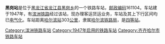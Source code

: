 {{noteTA
|1=zh-cn:始发车次; zh-hk:列車班次;
|2=zh-cn:车次; zh-hk:班次;
}}
{{Infobox China railway station 
|车站名称 = 黑岗站
|车站名称拼音 = 
|车站地址 = [[黑龙江省|黑龙江省]][[龙江县|龙江县]]
|归属 = [[哈尔滨铁路局|哈尔滨铁路局]]
|车站等级 = [[四等站_(中铁)|四等站]]
|线路 = [[滨洲铁路|滨洲铁路]]
}}
'''黑岗站'''是位于[[黑龙江省|黑龙江省]][[龙江县|龙江县]][[黑岗乡|黑岗乡]]的一个铁路车站，[[邮政编码|邮政编码]]161104。车站建于1947年，有[[滨洲铁路|滨洲铁路]]经过该站，现办理客运货运业务，车站及其上下行区间均已[[电气化|电气化]]。车站距离[[哈尔滨站|哈尔滨站]]303[[公里|公里]]，隶属[[哈尔滨铁路局|哈尔滨铁路局]]，是[[四等站_(中铁)|四等站]]。

{{start rail box}}
{{s-inop|[[虎尔虎拉站|虎尔虎拉站]]}}
{{s-line|[[滨洲铁路|滨洲铁路]]}}
{{s-inop|[[白山乡站|白山乡站]]}}
{{end box}}
{{滨洲铁路}}
{{铁路车站小作品}}
{{黑龙江小作品}}

[[Category:滨洲铁路车站|Category:滨洲铁路车站]]
[[Category:1947年启用的铁路车站|Category:1947年启用的铁路车站]]
[[Category:齐齐哈尔市铁路车站|Category:齐齐哈尔市铁路车站]]